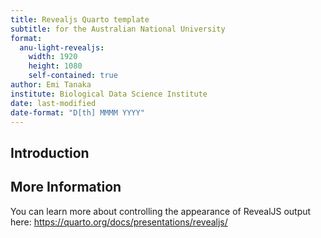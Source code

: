 ```yaml
---
title: Revealjs Quarto template 
subtitle: for the Australian National University
format:
  anu-light-revealjs:
    width: 1920
    height: 1080
    self-contained: true
author: Emi Tanaka
institute: Biological Data Science Institute
date: last-modified
date-format: "D[th] MMMM YYYY"
---
```


## Introduction




## More Information

You can learn more about controlling the appearance of RevealJS output here: <https://quarto.org/docs/presentations/revealjs/>

